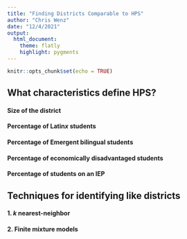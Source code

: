 ```yaml
---
title: "Finding Districts Comparable to HPS" 
author: "Chris Wenz"
date: "12/4/2021"
output: 
  html_document:
    theme: flatly
    highlight: pygments
---
```


```r
knitr::opts_chunk$set(echo = TRUE)
```

## What characteristics define HPS? 
#### Size of the district

#### Percentage of Latin*x* students

#### Percentage of Emergent bilingual students

#### Percentage of economically disadvantaged students

#### Percentage of students on an IEP


## Techniques for identifying like districts

#### 1. *k* nearest-neighbor

#### 2. Finite mixture models 

